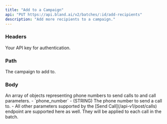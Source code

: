 ```yaml
---
title: "Add to a Campaign"
api: "PUT https://api.bland.ai/v2/batches/:id/add-recipients"
description: "Add more recipients to a campaign."
---
```


### Headers

<ParamField header="authorization" type="string" required>
  Your API key for authentication.
</ParamField>


### Path

<ParamField path="campaign_id" type="string" required>
  The campaign to add to.
</ParamField>

### Body

<ParamField body="phone_numbers" type="object[]" required>
  An array of objects representing phone numbers to send calls to and call parameters.
  - `phone_number` - (STRING) The phone number to send a call to.
  -  All other parameters supported by the [Send Call](/api-v1/post/calls) endpoint are supported here as well. They will be applied to each call in the batch.
</ParamField>